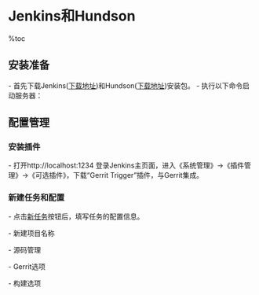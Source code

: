 = Jenkins和Hundson =

%toc

== 安装准备 ==
- 首先下载Jenkins([[http://jenkins-ci.org/|下载地址]])和Hundson([[http://hudson-ci.org/|下载地址]])安装包。
- 执行以下命令启动服务器：
{{{class="brush:bash"
# 默认的端口为8080，需要改变端口，添加参数--httpPort
$ java -jar jenkins.war --httpPort=1234
}}}

== 配置管理 ==
=== 安装插件 ===
- 打开http://localhost:1234 登录Jenkins主页面，进入《系统管理》->《插件管理》->《可选插件》，下载“Gerrit Trigger”插件，与Gerrit集成。

=== 新建任务和配置 ===
- 点击[[http://localhost:1234/view/All/newJob|新任务]]按钮后，填写任务的配置信息。
{{http:pic/jenkins_new.png}}

- 新建项目名称
{{http:pic/jenkins_project.png}}

- 源码管理
{{http:pic/jenkins_scm.png}}

- Gerrit选项
{{http:pic/jenkins_gerrit_trigger.png}}

- 构建选项
{{http:pic/jenkins_build.png}}
